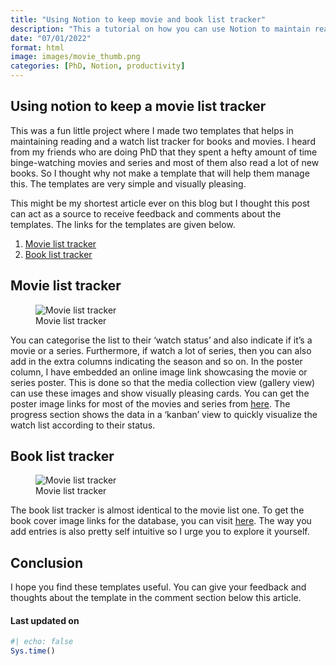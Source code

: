```yaml
---
title: "Using Notion to keep movie and book list tracker"
description: "This a tutorial on how you can use Notion to maintain reading and watch list tracker"
date: "07/01/2022"
format: html
image: images/movie_thumb.png
categories: [PhD, Notion, productivity]
---
```


## Using notion to keep a movie list tracker

This was a fun little project where I made two templates that helps in maintaining reading and a watch list tracker for books and movies. I heard from my friends who are doing PhD that they spent a hefty amount of time binge-watching movies and series and most of them also read a lot of new books. So I thought why not make a template that will help them manage this. The templates are very simple and visually pleasing.

This might be my shortest article ever on this blog but I thought this post can act as a source to receive feedback and comments about the templates. The links for the templates are given below.

1.  [Movie list tracker](https://jeweljohnson.notion.site/c13997d07e0444bd9d3caf6d068a99b2?v=602485e9f6fe4357a1db88043cfd0450)
2.  [Book list tracker](https://jeweljohnson.notion.site/9805efc31e5a4b39b1e29870f1febd1c?v=0cbadae558e140d7a7d339cb677f052f)

## Movie list tracker

::: column-page
![Movie list tracker](images/movie.png)
:::

You can categorise the list to their 'watch status' and also indicate if it's a movie or a series. Furthermore, if watch a lot of series, then you can also add in the extra columns indicating the season and so on. In the poster column, I have embedded an online image link showcasing the movie or series poster. This is done so that the media collection view (gallery view) can use these images and show visually pleasing cards. You can get the poster image links for most of the movies and series from [here](https://www.movieposterdb.com/). The progress section shows the data in a 'kanban' view to quickly visualize the watch list according to their status.

## Book list tracker

::: column-page
![Movie list tracker](images/book.png)
:::

The book list tracker is almost identical to the movie list one. To get the book cover image links for the database, you can visit [here](https://www.goodreads.com/). The way you add entries is also pretty self intuitive so I urge you to explore it yourself.

## Conclusion

I hope you find these templates useful. You can give your feedback and thoughts about the template in the comment section below this article.

#### Last updated on {.unnumbered .unlisted}

```r
#| echo: false
Sys.time()
```

<a hidden href="https://info.flagcounter.com/ynrK"><img src="https://s11.flagcounter.com/count2/ynrK/bg_000000/txt_FFFFFF/border_F0F0F0/columns_5/maxflags_25/viewers_0/labels_1/pageviews_1/flags_0/percent_0/" alt="Flag Counter" border="0"/></a>
